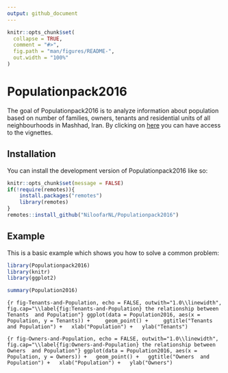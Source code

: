 ```yaml
---
output: github_document
---
```


<!-- README.md is generated from README.Rmd. Please edit that file -->

```r
knitr::opts_chunk$set(
  collapse = TRUE,
  comment = "#>",
  fig.path = "man/figures/README-",
  out.width = "100%"
)
```

# Populationpack2016

<!-- badges: start -->
<!-- badges: end -->

The goal of Populationpack2016 is to analyze information about population based on number of families, owners, tenants and residential units of all neighbourhoods in Mashhad, Iran.
By clicking on [here](https://niloofarnl.github.io/Populationpack2016/reference/population_density.html) you can have access to the vignettes.

## Installation

You can install the development version of Populationpack2016 like so:

```r
knitr::opts_chunk$set(message = FALSE)
if(!require(remotes)){
    install.packages("remotes")
    library(remotes)
}
remotes::install_github("NiloofarNL/Populationpack2016")
```

## Example

This is a basic example which shows you how to solve a common problem:

```r
library(Populationpack2016)
library(knitr)
library(ggplot2)
```

```r
summary(Population2016)
```

```{r fig-Tenants-and-Population, echo = FALSE, outwith="1.0\\linewidth", fig.cap="\\label{fig:Tenants-and-Population} the relationship between Tenants  and Population"}
ggplot(data = Population2016, aes(x = Population, y = Tenants)) +  
  geom_point() +  
  ggtitle("Tenants  and Population") +
  xlab("Population") +
  ylab("Tenants")
```


```{r fig-Owners-and-Population, echo = FALSE, outwith="1.0\\linewidth", fig.cap="\\label{fig:Owners-and-Population} the relationship between Owners  and Population"}
ggplot(data = Population2016, aes(x = Population, y = Owners)) +
  geom_point() +
  ggtitle("Owners  and Population") +
  xlab("Population") +
  ylab("Owners")
```
